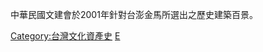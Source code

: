 {{catmore|臺灣歷史建築百景列表}}中華民國文建會於2001年針對台澎金馬所選出之歷史建築百景。

[[Category:台灣文化資產史|Category:台灣文化資產史]]
[[Category:中華民國文化部|E]]